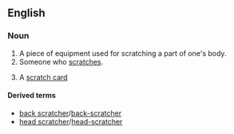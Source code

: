 ==English==

===Noun===
{{en-noun}}

# A piece of equipment used for scratching a part of one's body.
# Someone who [[scratch]]es.
# {{context|lottery}} A [[scratch card]]

====Derived terms====
*[[back scratcher]]/[[back-scratcher]]
*[[head scratcher]]/[[head-scratcher]]